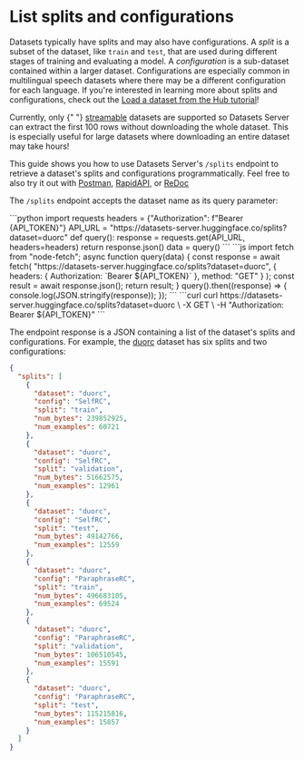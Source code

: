 # List splits and configurations

Datasets typically have splits and may also have configurations. A *split* is a subset of the dataset, like `train` and `test`, that are used during different stages of training and evaluating a model. A *configuration* is a sub-dataset contained within a larger dataset. Configurations are especially common in multilingual speech datasets where there may be a different configuration for each language. If you're interested in learning more about splits and configurations, check out the [Load a dataset from the Hub tutorial](https://huggingface.co/docs/datasets/main/en/load_hub)!

<Tip warning={true}>
  Currently, only {" "}
  <a href="https://huggingface.co/docs/datasets/stream">streamable</a> datasets
  are supported so Datasets Server can extract the first 100 rows without downloading the
  whole dataset. This is especially useful for large datasets where downloading
  an entire dataset may take hours!
</Tip>

This guide shows you how to use Datasets Server's `/splits` endpoint to retrieve a dataset's splits and configurations programmatically. Feel free to also try it out with [Postman](https://www.postman.com/huggingface/workspace/hugging-face-apis/request/23242779-f0cde3b9-c2ee-4062-aaca-65c4cfdd96f8), [RapidAPI](https://rapidapi.com/hugging-face-hugging-face-default/api/hugging-face-datasets-api), or [ReDoc](https://redocly.github.io/redoc/?url=https://datasets-server.huggingface.co/openapi.json#operation/listSplits)

The `/splits` endpoint accepts the dataset name as its query parameter:

<inferencesnippet>
<python>
```python
import requests
headers = {"Authorization": f"Bearer {API_TOKEN}"}
API_URL = "https://datasets-server.huggingface.co/splits?dataset=duorc"
def query():
    response = requests.get(API_URL, headers=headers)
    return response.json()
data = query()
```
</python>
<js>
```js
import fetch from "node-fetch";
async function query(data) {
    const response = await fetch(
        "https://datasets-server.huggingface.co/splits?dataset=duorc",
        {
            headers: { Authorization: `Bearer ${API_TOKEN}` },
            method: "GET"
        }
    );
    const result = await response.json();
    return result;
}
query().then((response) => {
    console.log(JSON.stringify(response));
});
```
</js>
<curl>
```curl
curl https://datasets-server.huggingface.co/splits?dataset=duorc \
        -X GET \
        -H "Authorization: Bearer ${API_TOKEN}"
```
</curl>
</inferencesnippet>

The endpoint response is a JSON containing a list of the dataset's splits and configurations. For example, the [duorc](https://huggingface.co/datasets/duorc) dataset has six splits and two configurations:

```json
{
  "splits": [
    {
      "dataset": "duorc",
      "config": "SelfRC",
      "split": "train",
      "num_bytes": 239852925,
      "num_examples": 60721
    },
    {
      "dataset": "duorc",
      "config": "SelfRC",
      "split": "validation",
      "num_bytes": 51662575,
      "num_examples": 12961
    },
    {
      "dataset": "duorc",
      "config": "SelfRC",
      "split": "test",
      "num_bytes": 49142766,
      "num_examples": 12559
    },
    {
      "dataset": "duorc",
      "config": "ParaphraseRC",
      "split": "train",
      "num_bytes": 496683105,
      "num_examples": 69524
    },
    {
      "dataset": "duorc",
      "config": "ParaphraseRC",
      "split": "validation",
      "num_bytes": 106510545,
      "num_examples": 15591
    },
    {
      "dataset": "duorc",
      "config": "ParaphraseRC",
      "split": "test",
      "num_bytes": 115215816,
      "num_examples": 15857
    }
  ]
}
```
